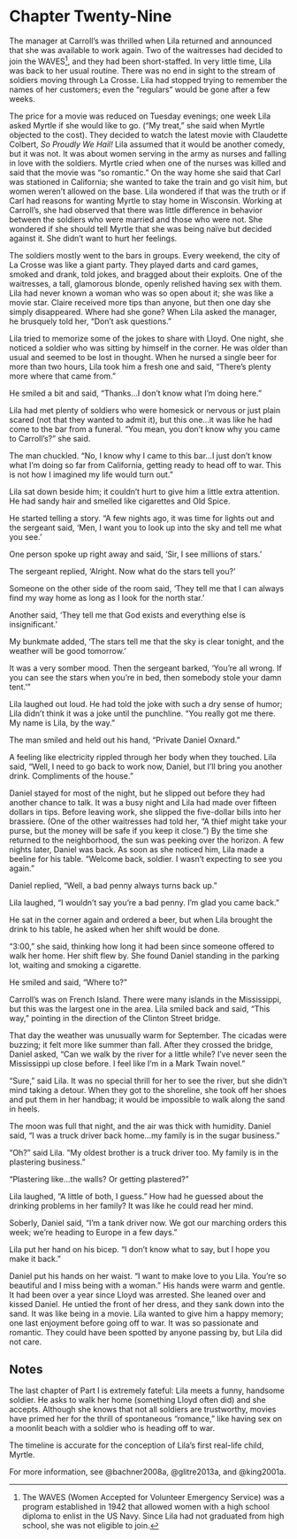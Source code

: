 # Chapter Twenty-Nine 

The manager at Carroll's was thrilled when Lila returned and announced that she was available to work again. Two of the waitresses had decided to join the WAVES^[The WAVES (Women Accepted for Volunteer Emergency Service) was a program established in 1942 that allowed women with a high school diploma to enlist in the US Navy. Since Lila had not graduated from high school, she was not eligible to join.], and they had been short-staffed. In very little time, Lila was back to her usual routine. There was no end in sight to the stream of soldiers moving through La Crosse. Lila had stopped trying to remember the names of her customers; even the "regulars" would be gone after a few weeks.  

The price for a movie was reduced on Tuesday evenings; one week Lila asked Myrtle if she would like to go. ("My treat," she said when Myrtle objected to the cost). They decided to watch the latest movie with Claudette Colbert, *So Proudly We Hail!* Lila assumed that it would be another comedy, but it was not. It was about women serving in the army as nurses and falling in love with the soldiers. Myrtle cried when one of the nurses was killed and said that the movie was "so romantic." On the way home she said that Carl was stationed in California; she wanted to take the train and go visit him, but women weren't allowed on the base. Lila wondered if that was the truth or if Carl had reasons for wanting Myrtle to stay home in Wisconsin. Working at Carroll's, she had observed that there was little difference in behavior between the soldiers who were married and those who were not. She wondered if she should tell Myrtle that she was being naïve but decided against it. She didn't want to hurt her feelings.  

The soldiers mostly went to the bars in groups. Every weekend, the city of La Crosse was like a giant party. They played darts and card games, smoked and drank, told jokes, and bragged about their exploits. One of the waitresses, a tall, glamorous blonde, openly relished having sex with them. Lila had never known a woman who was so open about it; she was like a movie star. Claire received more tips than anyone, but then one day she simply disappeared. Where had she gone? When Lila asked the manager, he brusquely told her, "Don't ask questions."  

Lila tried to memorize some of the jokes to share with Lloyd. One night, she noticed a soldier who was sitting by himself in the corner. He was older than usual and seemed to be lost in thought. When he nursed a single beer for more than two hours, Lila took him a fresh one and said, "There's plenty more where that came from." 

He smiled a bit and said, "Thanks&hellip;I don't know what I'm doing here." 

Lila had met plenty of soldiers who were homesick or nervous or just plain scared (not that they wanted to admit it), but this one&hellip;it was like he had come to the bar from a funeral. "You mean, you don't know why you came to Carroll's?" she said. 

The man chuckled. "No, I know why I came to this bar&hellip;I just don't know what I'm doing so far from California, getting ready to head off to war. This is not how I imagined my life would turn out." 

Lila sat down beside him; it couldn't hurt to give him a little extra attention. He had sandy hair and smelled like cigarettes and Old Spice.  

He started telling a story. "A few nights ago, it was time for lights out and the sergeant said, 'Men, I want you to look up into the sky and tell me what you see.' 

One person spoke up right away and said, 'Sir, I see millions of stars.' 

The sergeant replied, 'Alright. Now what do the stars tell you?' 

Someone on the other side of the room said, 'They tell me that I can always find my way home as long as I look for the north star.' 

Another said, 'They tell me that God exists and everything else is insignificant.' 

My bunkmate added, 'The stars tell me that the sky is clear tonight, and the weather will be good tomorrow.' 

It was a very somber mood. Then the sergeant barked, 'You're all wrong. If you can see the stars when you're in bed, then somebody stole your damn tent.'" 

Lila laughed out loud. He had told the joke with such a dry sense of humor; Lila didn't think it was a joke until the punchline. "You really got me there. My name is Lila, by the way." 

The man smiled and held out his hand, "Private Daniel Oxnard." 

A feeling like electricity rippled through her body when they touched. Lila said, "Well, I need to go back to work now, Daniel, but I'll bring you another drink. Compliments of the house."  

Daniel stayed for most of the night, but he slipped out before they had another chance to talk. It was a busy night and Lila had made over fifteen dollars in tips. Before leaving work, she slipped the five-dollar bills into her brassiere. (One of the other waitresses had told her, "A thief might take your purse, but the money will be safe if you keep it close.") By the time she returned to the neighborhood, the sun was peeking over the horizon. A few nights later, Daniel was back. As soon as she noticed him, Lila made a beeline for his table. "Welcome back, soldier. I wasn't expecting to see you again." 

Daniel replied, "Well, a bad penny always turns back up." 

Lila laughed, "I wouldn't say you're a bad penny. I'm glad you came back." 

He sat in the corner again and ordered a beer, but when Lila brought the drink to his table, he asked when her shift would be done. 

"3:00," she said, thinking how long it had been since someone offered to walk her home. Her shift flew by. She found Daniel standing in the parking lot, waiting and smoking a cigarette. 

He smiled and said, "Where to?" 

Carroll's was on French Island. There were many islands in the Mississippi, but this was the largest one in the area. Lila smiled back and said, "This way," pointing in the direction of the Clinton Street bridge.  

That day the weather was unusually warm for September. The cicadas were buzzing; it felt more like summer than fall. After they crossed the bridge, Daniel asked, "Can we walk by the river for a little while? I've never seen the Mississippi up close before. I feel like I'm in a Mark Twain novel." 

"Sure," said Lila. It was no special thrill for her to see the river, but she didn't mind taking a detour. When they got to the shoreline, she took off her shoes and put them in her handbag; it would be impossible to walk along the sand in heels.  

The moon was full that night, and the air was thick with humidity. Daniel said, "I was a truck driver back home&hellip;my family is in the sugar business." 

"Oh?" said Lila. "My oldest brother is a truck driver too. My family is in the plastering business." 

"Plastering like&hellip;the walls? Or getting plastered?" 

Lila laughed, "A little of both, I guess." How had he guessed about the drinking problems in her family? It was like he could read her mind. 

Soberly, Daniel said, "I'm a tank driver now. We got our marching orders this week; we're heading to Europe in a few days." 

Lila put her hand on his bicep. "I don't know what to say, but I hope you make it back." 

Daniel put his hands on her waist. "I want to make love to you Lila. You're so beautiful and I miss being with a woman." His hands were warm and gentle. It had been over a year since Lloyd was arrested. She leaned over and kissed Daniel. He untied the front of her dress, and they sank down into the sand. It was like being in a movie. Lila wanted to give him a happy memory; one last enjoyment before going off to war. It was so passionate and romantic. They could have been spotted by anyone passing by, but Lila did not care.  

## Notes

The last chapter of Part I is extremely fateful: Lila meets a funny, handsome soldier. He asks to walk her home (something Lloyd often did) and she accepts. Although she knows that not all soldiers are trustworthy, movies have primed her for the thrill of spontaneous "romance," like having sex on a moonlit beach with a soldier who is heading off to war.  

The timeline is accurate for the conception of Lila's first real-life child, Myrtle.  

For more information, see @bachner2008a, @glitre2013a, and @king2001a.  

